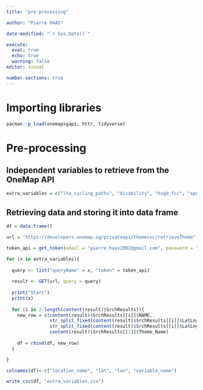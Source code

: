 ```yaml
---
title: "pre-processing"

author: "Pierre HAAS"

date-modified: "`r Sys.Date()`"

execute:
  eval: true
  echo: true
  warning: false
editor: visual

number-sections: true
---
```


# Importing libraries

```r
pacman::p_load(onemapsgapi, httr, tidyverse)
```

# Pre-processing

## Independent variables to retrieve from the OneMap API

```r
extra_variables = c("lta_cycling_paths", "disability", "hsgb_fcc", "sportsg_sport_facilities", "ssc_sports_facilities", "wastedisposalsite", "drainageconstruction", "cpe_pei_premises", "sewerageconstruction", "danger_areas", "aquaticsg", "moh_isp_clinics", "heritagetrees", "nparks_activity_area",  "exercisefacilities", "mha_uav_2015", "playsg", "underconstruction_facilities", "preschools_location", "hdbcyclingunderconstruction",  "boundary_5km",  "hdbluppropunderconstruction", "parkingstandardszone", "libraries", "cyclingpath", "dengue_cluster", "greenbuilding", "nparks_uc_parks")
```

## Retrieving data and storing it into data frame

```r
df = data.frame()

url = "https://developers.onemap.sg/privateapi/themesvc/retrieveTheme"

token_api = get_token(email = "pierre.haas2002@gmail.com", password = "@P0yp0yonemap2oo2")

for (x in extra_variables){
  
  query <- list("queryName" = x, "token" = token_api)
  
  result <- GET(url, query = query)
  
  print("Start")
  print(x)
  
  for (i in 2:length(content(result)$SrchResults)){
    new_row = c(content(result)$SrchResults[[i]]$NAME,
                str_split_fixed(content(result)$SrchResults[[i]]$LatLng, ",", 2)[1],
                str_split_fixed(content(result)$SrchResults[[i]]$LatLng, ",", 2)[2],
                content(result)$SrchResults[[1]]$Theme_Name)
    
    df = rbind(df, new_row)
  }

}

colnames(df)<-c("location_name", "lat", "lon", "variable_name")
```

```r
write_csv(df, "extra_variables.csv")
```


